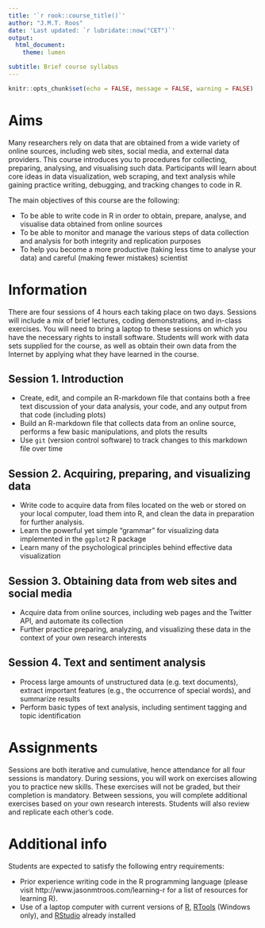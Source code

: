 ```yaml
---
title: '`r rook::course_title()`'
author: "J.M.T. Roos"
date: 'Last updated: `r lubridate::now("CET")`'
output:
  html_document: 
    theme: lumen

subtitle: Brief course syllabus
---
```


```r
knitr::opts_chunk$set(echo = FALSE, message = FALSE, warning = FALSE)
```


# Aims

Many researchers rely on data that are obtained from a wide variety of online sources, including web sites, social media, and external data providers. This course introduces you to procedures for collecting, preparing, analysing, and visualising such data. Participants will learn about core ideas in data visualization, web scraping, and text analysis while gaining practice writing, debugging, and tracking changes to code in R.

The main objectives of this course are the following: 

* To be able to write code in R in order to obtain, prepare, analyse, and visualise data obtained from online sources
* To be able to monitor and manage the various steps of data collection and analysis for both integrity and replication purposes
* To help you become a more productive (taking less time to analyse your data) and careful (making fewer mistakes) scientist

# Information

There are four sessions of 4 hours each taking place on two days. Sessions will include a mix of brief lectures, coding demonstrations, and in-class exercises. You will need to bring a laptop to these sessions on which you have the necessary rights to install software. Students will work with data sets supplied for the course, as well as obtain their own data from the Internet by applying what they have learned in the course. 

## Session 1. Introduction
  * Create, edit, and compile an R-markdown file that contains both a free text discussion of your data analysis, your code, and any output from that code (including plots)
  * Build an R-markdown file that collects data from an online source, performs a few basic manipulations, and plots the results
  * Use `git` (version control software) to track changes to this markdown file over time

## Session 2. Acquiring, preparing, and visualizing data
  * Write code to acquire data from files located on the web or stored on your local computer, load them into R, and clean the data in preparation for further analysis.
  * Learn the powerful yet simple "grammar" for visualizing data implemented in the `ggplot2` R package
  * Learn many of the psychological principles behind effective data visualization

## Session 3. Obtaining data from web sites and social media
  * Acquire data from online sources, including web pages and the Twitter API, and automate its collection
  * Further practice preparing, analyzing, and visualizing these data in the context of your own research interests
  
## Session 4. Text and sentiment analysis
  * Process large amounts of unstructured data (e.g. text documents), extract important features (e.g., the occurrence of special words), and summarize results
  * Perform basic types of text analysis, including sentiment tagging and topic identification


# Assignments

Sessions are both iterative and cumulative, hence attendance for all four sessions is mandatory. During sessions, you will work on exercises allowing you to practice new skills. These exercises will not be graded, but their completion is mandatory. Between sessions, you will complete additional exercises based on your own research interests. Students will also review and replicate each other's code.



# Additional info

Students are expected to satisfy the following entry requirements:

* Prior experience writing code in the R programming language (please visit http://www.jasonmtroos.com/learning-r for a list of resources for learning R).
* Use of a laptop computer with current versions of [R](https://cloud.r-project.org/), [RTools](https://cran.r-project.org/bin/windows/Rtools/) (Windows only), and [RStudio](https://www.rstudio.com/products/rstudio/download/) already installed




